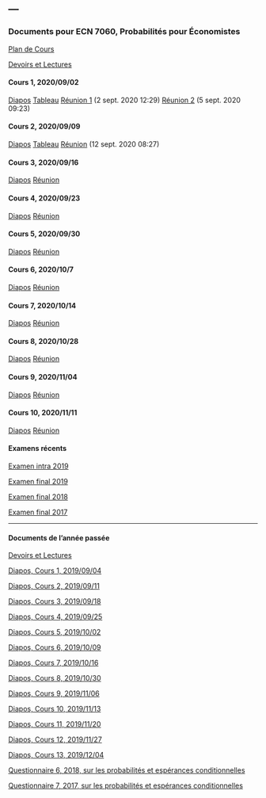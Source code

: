 ---
---

<link rel="stylesheet" href="styles.css" type="text/css">

### Documents pour ECN 7060, Probabilités pour Économistes

[Plan de Cours](./ECN7060/ECN7060A-A20-PC.pdf)

[Devoirs et Lectures](./ECN7060/ECN7060_DL.pdf)

#### Cours 1, 2020/09/02

[Diapos](./ECN7060/ECN7060_1.pdf) [Tableau](./ECN7060/Tableau_Cours_1.pdf)
[Réunion 1](https://umontreal.zoom.us/rec/share/PykJRDaR0NlufGmlnyrw6NthNr9sG0ZnHS5YOR8WxuAvir6zHNRBLsHIguyioUbc.pPSUU2vekQowglPz) (2 sept. 2020 12:29)
[Réunion 2](https://umontreal.zoom.us/rec/share/oUOQG2m5XAjBUnox3pQEIVOBS1ZebHFG31GHYOtAQ3DGS_Yw4FohBWAylmqxBLoO.oXfAXhPZEOMdeNwR) (5 sept. 2020 09:23)

#### Cours 2, 2020/09/09

[Diapos](./ECN7060/ECN7060_2.pdf) [Tableau](./ECN7060/Tableau_Cours_2.pdf)
[Réunion](https://umontreal.zoom.us/rec/share/9H6nHbW_jIFRUiSQTiWXvuBX3qxH754iAmAcLK5TVM_HyDmst35ztM6QOc-UlIk0.RnlG5DTfcqDDhsVG) (12 sept. 2020 08:27)

#### Cours 3, 2020/09/16

[Diapos](./ECN7060/ECN7060_3.pdf)
[Réunion](https://umontreal.zoom.us/rec/share/T_h6GctsjZLZa_zLP0B3CPt6n0gzIn5Ii2rIUQ58hnoUSZEO-5B0bm0nx8vzuNnf.EfPI8hrt2gXOWv8p?startTime=1600275410000)

#### Cours 4, 2020/09/23

[Diapos](./ECN7060/ECN7060_4.pdf)
[Réunion](https://umontreal.zoom.us/rec/share/Ob0DARA9MIgYZDm9rePf4uh-XzxSqYPc7sxTYnqxTL6lkruC8uZwe0hWjvPI3Ruj.xW1y3SAn1cJGI8go)

#### Cours 5, 2020/09/30

[Diapos](./ECN7060/ECN7060_5.pdf)
[Réunion](https://umontreal.zoom.us/rec/share/H-qUXLye-SdIQkKeYMAOORhKHnBkEWqPWL7Kl4Y-wGuBbqHb_6bX9esVKplktOUN.LDcCIhCZnrMh6pjT)

#### Cours 6, 2020/10/7

[Diapos](./ECN7060/ECN7060_6.pdf)
[Réunion](https://umontreal.zoom.us/rec/share/sD4ucJyHSnoo_jOi-cpdxmRbX0Z4n5oRZhGiu_UCPrM53fUcinC9TCcRscT0Nb5P.BKoLPugj4p0li7CH)

#### Cours 7, 2020/10/14

[Diapos](./ECN7060/ECN7060_7.pdf)
[Réunion](https://umontreal.zoom.us/rec/share/0YA5473vq_8aQ3qbq8g2pjqjP_tAICFThIIUeOM8vNAEoqlO2vVL99HfuquGwHKn.I34RFpda90lbGUYo)

#### Cours 8, 2020/10/28

[Diapos](./ECN7060/ECN7060_8.pdf)
[Réunion](https://umontreal.zoom.us/rec/share/g3FY7ph4Tk3voAEZPXwv3g1klVVC3lmgcgO4GIc4N00BSHqjvkhptCWL3OoRCpUs.6HRAdxaTxfQnfAD_)

#### Cours 9, 2020/11/04

[Diapos](./ECN7060/ECN7060_9.pdf)
[Réunion](https://umontreal.zoom.us/rec/share/vF3IYXQ-J2BpM4VP4NieXojfDLnLMaiou-oCOdB2wy1ETlW5On-HWPQiS0YMm0El.KIX38hVzE9ZgR6fI)

#### Cours 10, 2020/11/11

[Diapos](./ECN7060/ECN7060_10.pdf)
[Réunion](https://umontreal.zoom.us/rec/share/puLNYO2CISPn6CHOXWwK4yTp5vjgkJdXflqzxuFc56LdfsGYhKdXlmJECqM9jE2M.tbDHUbzClkPrwmxn)

#### Examens récents

[Examen intra 2019](./ECN7060/EI19.pdf)

[Examen final 2019](./ECN7060/EF19A.pdf)

[Examen final 2018](./ECN7060/EF18A.pdf)

[Examen final 2017](./ECN7060/EF17A.pdf)

***

#### Documents de l'année passée

[Devoirs et Lectures](./ECN7060/ECN7060_DL_2019.pdf)

[Diapos, Cours 1, 2019/09/04](./ECN7060/ECN7060_1_2019.pdf)

[Diapos, Cours 2, 2019/09/11](./ECN7060/ECN7060_2_2019.pdf)

[Diapos, Cours 3, 2019/09/18](./ECN7060/ECN7060_3_2019.pdf)

[Diapos, Cours 4, 2019/09/25](./ECN7060/ECN7060_4_2019.pdf)

[Diapos, Cours 5, 2019/10/02](./ECN7060/ECN7060_5_2019.pdf)

[Diapos, Cours 6, 2019/10/09](./ECN7060/ECN7060_6_2019.pdf)

[Diapos, Cours 7, 2019/10/16](./ECN7060/ECN7060_7_2019.pdf)

[Diapos, Cours 8, 2019/10/30](./ECN7060/ECN7060_8_2019.pdf)

[Diapos, Cours 9, 2019/11/06](./ECN7060/ECN7060_9_2019.pdf)

[Diapos, Cours 10, 2019/11/13](./ECN7060/ECN7060_10_2019.pdf)

[Diapos, Cours 11, 2019/11/20](./ECN7060/ECN7060_11_2019.pdf)

[Diapos, Cours 12, 2019/11/27](./ECN7060/ECN7060_12_2019.pdf)

[Diapos, Cours 13, 2019/12/04](./ECN7060/ECN7060_13_2019.pdf)

[Questionnaire 6, 2018, sur les probabilités et espérances conditionnelles](./ECN7060/Quiz_6_2018.pdf)

[Questionnaire 7, 2017, sur les probabilités et espérances conditionnelles](./ECN7060/Quiz_7.pdf)
